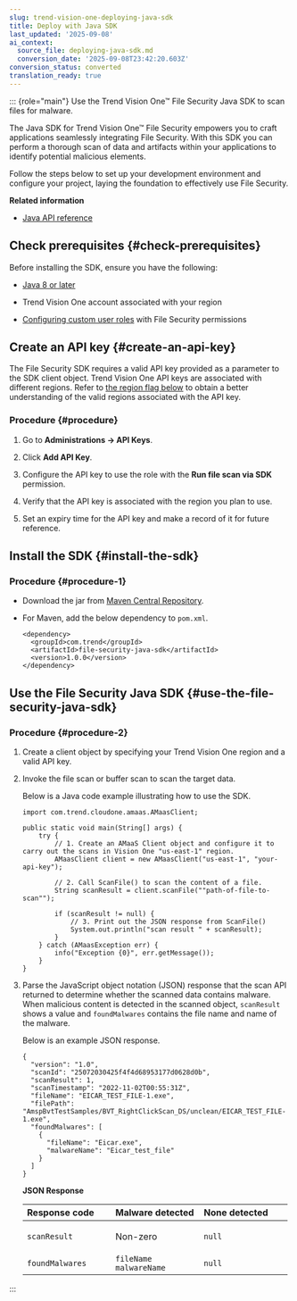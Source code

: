 ```yaml
---
slug: trend-vision-one-deploying-java-sdk
title: Deploy with Java SDK
last_updated: '2025-09-08'
ai_context:
  source_file: deploying-java-sdk.md
  conversion_date: '2025-09-08T23:42:20.603Z'
conversion_status: converted
translation_ready: true
---
```


::: {role="main"}
Use the Trend Vision One™ File Security Java SDK to scan files for malware.

The Java SDK for Trend Vision One™ File Security empowers you to craft applications seamlessly integrating File Security. With this SDK you can perform a thorough scan of data and artifacts within your applications to identify potential malicious elements.

Follow the steps below to set up your development environment and configure your project, laying the foundation to effectively use File Security.

**Related information**

- [Java API reference](java-api-reference.md "An API reference for the Java SDK for Trend Vision One File Security")

## Check prerequisites {#check-prerequisites}

Before installing the SDK, ensure you have the following:

- [Java 8 or later](https://www.java.com/en/download/)

- Trend Vision One account associated with your region

- [Configuring custom user roles](custom-user-roles-trend-vision-one.mdx) with File Security permissions

## Create an API key {#create-an-api-key}

The File Security SDK requires a valid API key provided as a parameter to the SDK client object. Trend Vision One API keys are associated with different regions. Refer to [the region flag below](deploying-python-sdk.mdx) to obtain a better understanding of the valid regions associated with the API key.

### Procedure {#procedure}

1.  Go to **Administrations → API Keys**.

2.  Click **Add API Key**.

3.  Configure the API key to use the role with the **Run file scan via SDK** permission.

4.  Verify that the API key is associated with the region you plan to use.

5.  Set an expiry time for the API key and make a record of it for future reference.

## Install the SDK {#install-the-sdk}

### Procedure {#procedure-1}

- Download the jar from [Maven Central Repository](https://mvnrepository.com/repos/central).

- For Maven, add the below dependency to `pom.xml`.

  ``` codeblock
  <dependency>
    <groupId>com.trend</groupId>
    <artifactId>file-security-java-sdk</artifactId>
    <version>1.0.0</version>
  </dependency>
  ```

## Use the File Security Java SDK {#use-the-file-security-java-sdk}

### Procedure {#procedure-2}

1.  Create a client object by specifying your Trend Vision One region and a valid API key.

2.  Invoke the file scan or buffer scan to scan the target data.

    Below is a Java code example illustrating how to use the SDK.

    ``` codeblock
    import com.trend.cloudone.amaas.AMaasClient;

    public static void main(String[] args) {
        try {
            // 1. Create an AMaaS Client object and configure it to carry out the scans in Vision One "us-east-1" region.
            AMaasClient client = new AMaasClient("us-east-1", "your-api-key");

            // 2. Call ScanFile() to scan the content of a file.
            String scanResult = client.scanFile(""path-of-file-to-scan"");

            if (scanResult != null) {
                // 3. Print out the JSON response from ScanFile()
                System.out.println("scan result " + scanResult);
            }
        } catch (AMaasException err) {
            info("Exception {0}", err.getMessage());
        }
    }
    ```

3.  Parse the JavaScript object notation (JSON) response that the scan API returned to determine whether the scanned data contains malware. When malicious content is detected in the scanned object, `scanResult` shows a value and `foundMalwares` contains the file name and name of the malware.

    Below is an example JSON response.

    ``` codeblock
    {
      "version": "1.0",
      "scanId": "25072030425f4f4d68953177d0628d0b",
      "scanResult": 1,
      "scanTimestamp": "2022-11-02T00:55:31Z",
      "fileName": "EICAR_TEST_FILE-1.exe",
      "filePath": "AmspBvtTestSamples/BVT_RightClickScan_DS/unclean/EICAR_TEST_FILE-1.exe",
      "foundMalwares": [
        {     
          "fileName": "Eicar.exe",
          "malwareName": "Eicar_test_file"
        }
      ]
    }
    ```

    **JSON Response**

    <table style="width:99%;">
    <colgroup>
    <col style="width: 33%" />
    <col style="width: 33%" />
    <col style="width: 33%" />
    </colgroup>
    <thead style="text-align: left;">
    <tr>
    <th style="text-align: left;">Response code</th>
    <th style="text-align: left;">Malware detected</th>
    <th style="text-align: left;">None detected</th>
    </tr>
    </thead>
    <tbody style="text-align: left;">
    <tr>
    <td style="text-align: left;"><code>scanResult</code></td>
    <td style="text-align: left;"><p>Non-zero</p></td>
    <td style="text-align: left;"><code>null</code></td>
    </tr>
    <tr>
    <td style="text-align: left;"><code>foundMalwares</code></td>
    <td style="text-align: left;"><code>fileName</code> <code>malwareName</code></td>
    <td style="text-align: left;"><code>null</code></td>
    </tr>
    </tbody>
    </table>
:::
